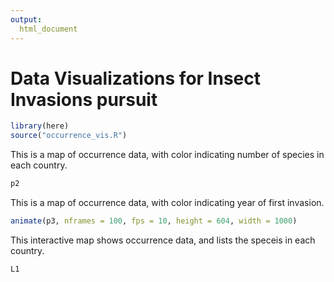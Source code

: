 ```yaml
---
output: 
  html_document
---
```


# Data Visualizations for Insect Invasions pursuit 

```r
library(here) 
source("occurrence_vis.R")
```


This is a map of occurrence data, with color indicating number of species in each country.

```r
p2
```

This is a map of occurrence data, with color indicating year of first invasion.

```r
animate(p3, nframes = 100, fps = 10, height = 604, width = 1000)
```


This interactive map shows occurrence data, and lists the speceis in each country.

```r
L1
```

